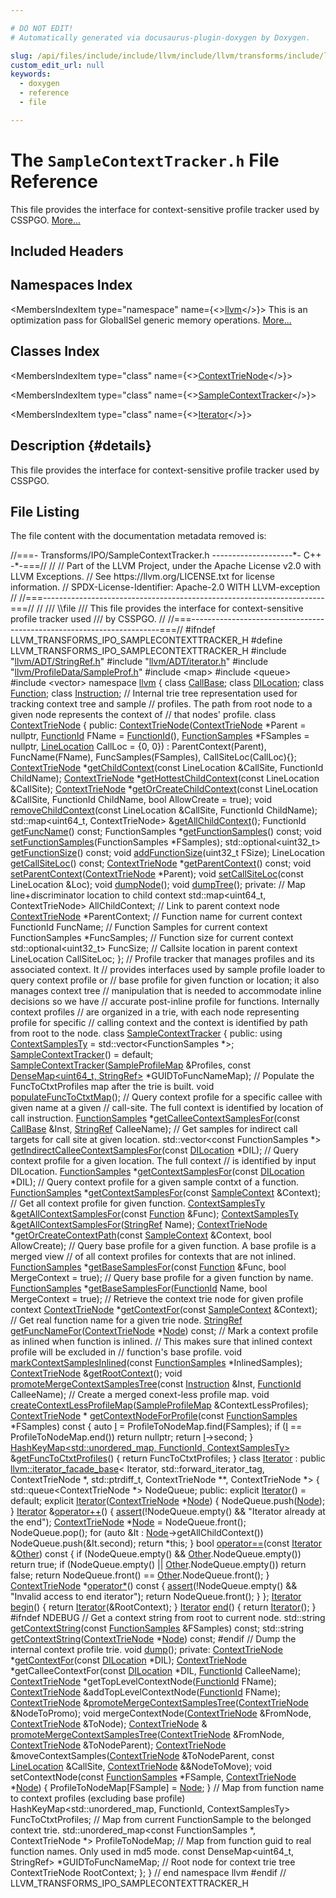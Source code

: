 ```yaml
---

# DO NOT EDIT!
# Automatically generated via docusaurus-plugin-doxygen by Doxygen.

slug: /api/files/include/include/llvm/include/llvm/transforms/include/llvm/transforms/ipo/samplecontexttracker-h
custom_edit_url: null
keywords:
  - doxygen
  - reference
  - file

---
```





# The `SampleContextTracker.h` File Reference

<DoxygenPage pluginConfig={pluginConfig}>

This file provides the interface for context-sensitive profile tracker used by CSSPGO. <a href="#details">More...</a>

## Included Headers

<IncludesList>
<IncludesListItem
  filePath="llvm/ADT/StringRef.h"
  permalink="/docs/api/files/include/include/llvm/include/llvm/adt/stringref-h"
  isLocal="true" />
<IncludesListItem
  filePath="llvm/ADT/iterator.h"
  permalink="/docs/api/files/include/include/llvm/include/llvm/adt/iterator-h"
  isLocal="true" />
<IncludesListItem
  filePath="llvm/ProfileData/SampleProf.h"
  permalink="/docs/api/files/include/include/llvm/include/llvm/profiledata/sampleprof-h"
  isLocal="true" />
<IncludesListItem
  filePath="map"
  permalink=""
  isLocal="false" />
<IncludesListItem
  filePath="queue"
  permalink=""
  isLocal="false" />
<IncludesListItem
  filePath="vector"
  permalink=""
  isLocal="false" />
</IncludesList>

## Namespaces Index

<MembersIndex>

<MembersIndexItem
  type="namespace"
  name={<><a href="/docs/api/namespaces/llvm">llvm</a></>}>
This is an optimization pass for GlobalISel generic memory operations. <a href="/docs/api/namespaces/llvm/#details">More...</a>
</MembersIndexItem>

</MembersIndex>

## Classes Index

<MembersIndex>

<MembersIndexItem
  type="class"
  name={<><a href="/docs/api/classes/llvm/contexttrienode">ContextTrieNode</a></>}>
</MembersIndexItem>

<MembersIndexItem
  type="class"
  name={<><a href="/docs/api/classes/llvm/samplecontexttracker">SampleContextTracker</a></>}>
</MembersIndexItem>

<MembersIndexItem
  type="class"
  name={<><a href="/docs/api/classes/llvm/samplecontexttracker/iterator">Iterator</a></>}>
</MembersIndexItem>

</MembersIndex>

## Description {#details}

This file provides the interface for context-sensitive profile tracker used by CSSPGO.

## File Listing

The file content with the documentation metadata removed is:

<ProgramListing>

<Link id="l00001" /><CodeLine lineNumber="1"><span class="doxyHighlightComment">//===- Transforms/IPO/SampleContextTracker.h --------------------&#42;- C++ -&#42;-===//</span></CodeLine>
<Link id="l00002" /><CodeLine lineNumber="2"><span class="doxyHighlightComment">//</span></CodeLine>
<Link id="l00003" /><CodeLine lineNumber="3"><span class="doxyHighlightComment">// Part of the LLVM Project, under the Apache License v2.0 with LLVM Exceptions.</span></CodeLine>
<Link id="l00004" /><CodeLine lineNumber="4"><span class="doxyHighlightComment">// See https://llvm.org/LICENSE.txt for license information.</span></CodeLine>
<Link id="l00005" /><CodeLine lineNumber="5"><span class="doxyHighlightComment">// SPDX-License-Identifier: Apache-2.0 WITH LLVM-exception</span></CodeLine>
<Link id="l00006" /><CodeLine lineNumber="6"><span class="doxyHighlightComment">//</span></CodeLine>
<Link id="l00007" /><CodeLine lineNumber="7"><span class="doxyHighlightComment">//===----------------------------------------------------------------------===//</span></CodeLine>
<Link id="l00008" /><CodeLine lineNumber="8"><span class="doxyHighlightComment">//</span></CodeLine>
<Link id="l00009" /><CodeLine lineNumber="9"><span class="doxyHighlightComment">/// \\file</span></CodeLine>
<Link id="l00010" /><CodeLine lineNumber="10"><span class="doxyHighlightComment">/// This file provides the interface for context-sensitive profile tracker used</span></CodeLine>
<Link id="l00011" /><CodeLine lineNumber="11"><span class="doxyHighlightComment">/// by CSSPGO.</span></CodeLine>
<Link id="l00012" /><CodeLine lineNumber="12"><span class="doxyHighlightComment">//</span></CodeLine>
<Link id="l00013" /><CodeLine lineNumber="13"><span class="doxyHighlightComment">//===----------------------------------------------------------------------===//</span></CodeLine>
<Link id="l00014" /><CodeLine lineNumber="14"></CodeLine>
<Link id="l00015" /><CodeLine lineNumber="15"><span class="doxyHighlightPreprocessor">#ifndef LLVM&#95;TRANSFORMS&#95;IPO&#95;SAMPLECONTEXTTRACKER&#95;H</span></CodeLine>
<Link id="l00016" /><CodeLine lineNumber="16"><span class="doxyHighlightPreprocessor">#define LLVM&#95;TRANSFORMS&#95;IPO&#95;SAMPLECONTEXTTRACKER&#95;H</span></CodeLine>
<Link id="l00017" /><CodeLine lineNumber="17"></CodeLine>
<Link id="l00018" /><CodeLine lineNumber="18"><span class="doxyHighlightPreprocessor">#include &quot;<a href="/docs/api/files/include/include/llvm/include/llvm/adt/stringref-h">llvm/ADT/StringRef.h</a>&quot;</span></CodeLine>
<Link id="l00019" /><CodeLine lineNumber="19"><span class="doxyHighlightPreprocessor">#include &quot;<a href="/docs/api/files/include/include/llvm/include/llvm/adt/iterator-h">llvm/ADT/iterator.h</a>&quot;</span></CodeLine>
<Link id="l00020" /><CodeLine lineNumber="20"><span class="doxyHighlightPreprocessor">#include &quot;<a href="/docs/api/files/include/include/llvm/include/llvm/profiledata/sampleprof-h">llvm/ProfileData/SampleProf.h</a>&quot;</span></CodeLine>
<Link id="l00021" /><CodeLine lineNumber="21"><span class="doxyHighlightPreprocessor">#include &lt;map&gt;</span></CodeLine>
<Link id="l00022" /><CodeLine lineNumber="22"><span class="doxyHighlightPreprocessor">#include &lt;queue&gt;</span></CodeLine>
<Link id="l00023" /><CodeLine lineNumber="23"><span class="doxyHighlightPreprocessor">#include &lt;vector&gt;</span></CodeLine>
<Link id="l00024" /><CodeLine lineNumber="24"></CodeLine>
<Link id="l00025" /><CodeLine lineNumber="25"><span class="doxyHighlightKeyword">namespace </span><span class="doxyHighlight"><a href="/docs/api/namespaces/llvm">llvm</a> &#123;</span></CodeLine>
<Link id="l00026" /><CodeLine lineNumber="26"><span class="doxyHighlightKeyword">class </span><span class="doxyHighlight"><a href="/docs/api/classes/llvm/callbase">CallBase</a>;</span></CodeLine>
<Link id="l00027" /><CodeLine lineNumber="27"><span class="doxyHighlightKeyword">class </span><span class="doxyHighlight"><a href="/docs/api/classes/llvm/dilocation">DILocation</a>;</span></CodeLine>
<Link id="l00028" /><CodeLine lineNumber="28"><span class="doxyHighlightKeyword">class </span><span class="doxyHighlight"><a href="/docs/api/classes/llvm/function">Function</a>;</span></CodeLine>
<Link id="l00029" /><CodeLine lineNumber="29"><span class="doxyHighlightKeyword">class </span><span class="doxyHighlight"><a href="/docs/api/classes/llvm/instruction">Instruction</a>;</span></CodeLine>
<Link id="l00030" /><CodeLine lineNumber="30"></CodeLine>
<Link id="l00031" /><CodeLine lineNumber="31"><span class="doxyHighlightComment">// Internal trie tree representation used for tracking context tree and sample</span></CodeLine>
<Link id="l00032" /><CodeLine lineNumber="32"><span class="doxyHighlightComment">// profiles. The path from root node to a given node represents the context of</span></CodeLine>
<Link id="l00033" /><CodeLine lineNumber="33"><span class="doxyHighlightComment">// that nodes&#39; profile.</span></CodeLine>
<Link id="l00034" /><CodeLine lineNumber="34" lineLink="/docs/api/classes/llvm/contexttrienode"><span class="doxyHighlightKeyword">class </span><span class="doxyHighlight"><a href="/docs/api/classes/llvm/contexttrienode/#ad99cc0c31b712fcf6713422c0354c0e9">ContextTrieNode</a> &#123;</span></CodeLine>
<Link id="l00035" /><CodeLine lineNumber="35"><span class="doxyHighlightKeyword">public</span><span class="doxyHighlight">:</span></CodeLine>
<Link id="l00036" /><CodeLine lineNumber="36" lineLink="/docs/api/classes/llvm/contexttrienode/#ad99cc0c31b712fcf6713422c0354c0e9"><span class="doxyHighlight">  <a href="/docs/api/classes/llvm/contexttrienode/#ad99cc0c31b712fcf6713422c0354c0e9">ContextTrieNode</a>(<a href="/docs/api/classes/llvm/contexttrienode/#ad99cc0c31b712fcf6713422c0354c0e9">ContextTrieNode</a> &#42;Parent = </span><span class="doxyHighlightKeyword">nullptr</span><span class="doxyHighlight">,</span></CodeLine>
<Link id="l00037" /><CodeLine lineNumber="37"><span class="doxyHighlight">                  <a href="/docs/api/classes/llvm/sampleprof/functionid">FunctionId</a> FName = <a href="/docs/api/classes/llvm/sampleprof/functionid">FunctionId</a>(),</span></CodeLine>
<Link id="l00038" /><CodeLine lineNumber="38"><span class="doxyHighlight">                  <a href="/docs/api/classes/llvm/sampleprof/functionsamples">FunctionSamples</a> &#42;FSamples = </span><span class="doxyHighlightKeyword">nullptr</span><span class="doxyHighlight">,</span></CodeLine>
<Link id="l00039" /><CodeLine lineNumber="39"><span class="doxyHighlight">                  <a href="/docs/api/structs/llvm/sampleprof/linelocation">LineLocation</a> CallLoc = &#123;0, 0&#125;)</span></CodeLine>
<Link id="l00040" /><CodeLine lineNumber="40"><span class="doxyHighlight">      : ParentContext(Parent), FuncName(FName), FuncSamples(FSamples),</span></CodeLine>
<Link id="l00041" /><CodeLine lineNumber="41"><span class="doxyHighlight">        CallSiteLoc(CallLoc)&#123;&#125;;</span></CodeLine>
<Link id="l00042" /><CodeLine lineNumber="42"><span class="doxyHighlight">  <a href="/docs/api/classes/llvm/contexttrienode/#ad99cc0c31b712fcf6713422c0354c0e9">ContextTrieNode</a> &#42;<a href="/docs/api/classes/llvm/contexttrienode/#ab05fd0aa0f2a966006e4b4bd448617e7">getChildContext</a>(</span><span class="doxyHighlightKeyword">const</span><span class="doxyHighlight"> LineLocation &amp;CallSite,</span></CodeLine>
<Link id="l00043" /><CodeLine lineNumber="43"><span class="doxyHighlight">                                   FunctionId ChildName);</span></CodeLine>
<Link id="l00044" /><CodeLine lineNumber="44"><span class="doxyHighlight">  <a href="/docs/api/classes/llvm/contexttrienode/#ad99cc0c31b712fcf6713422c0354c0e9">ContextTrieNode</a> &#42;<a href="/docs/api/classes/llvm/contexttrienode/#a53db652fc4a21c80c9094604ee15c334">getHottestChildContext</a>(</span><span class="doxyHighlightKeyword">const</span><span class="doxyHighlight"> LineLocation &amp;CallSite);</span></CodeLine>
<Link id="l00045" /><CodeLine lineNumber="45"><span class="doxyHighlight">  <a href="/docs/api/classes/llvm/contexttrienode/#ad99cc0c31b712fcf6713422c0354c0e9">ContextTrieNode</a> &#42;<a href="/docs/api/classes/llvm/contexttrienode/#a0aa47b79624491957a2ba676d69bd886">getOrCreateChildContext</a>(</span><span class="doxyHighlightKeyword">const</span><span class="doxyHighlight"> LineLocation &amp;CallSite,</span></CodeLine>
<Link id="l00046" /><CodeLine lineNumber="46"><span class="doxyHighlight">                                           FunctionId ChildName,</span></CodeLine>
<Link id="l00047" /><CodeLine lineNumber="47"><span class="doxyHighlight">                                           </span><span class="doxyHighlightKeywordType">bool</span><span class="doxyHighlight"> AllowCreate = </span><span class="doxyHighlightKeyword">true</span><span class="doxyHighlight">);</span></CodeLine>
<Link id="l00048" /><CodeLine lineNumber="48"><span class="doxyHighlight">  </span><span class="doxyHighlightKeywordType">void</span><span class="doxyHighlight"> <a href="/docs/api/classes/llvm/contexttrienode/#a77604ff4be17a6eb893f38f8e57d437a">removeChildContext</a>(</span><span class="doxyHighlightKeyword">const</span><span class="doxyHighlight"> LineLocation &amp;CallSite, FunctionId ChildName);</span></CodeLine>
<Link id="l00049" /><CodeLine lineNumber="49"><span class="doxyHighlight">  std::map&lt;uint64&#95;t, ContextTrieNode&gt; &amp;<a href="/docs/api/classes/llvm/contexttrienode/#a0f957c3b9a4c1c915ff992784abea057">getAllChildContext</a>();</span></CodeLine>
<Link id="l00050" /><CodeLine lineNumber="50"><span class="doxyHighlight">  FunctionId <a href="/docs/api/classes/llvm/contexttrienode/#a8e8b7da0d22a72878bbaee1cca8bf5a1">getFuncName</a>() </span><span class="doxyHighlightKeyword">const</span><span class="doxyHighlight">;</span></CodeLine>
<Link id="l00051" /><CodeLine lineNumber="51"><span class="doxyHighlight">  FunctionSamples &#42;<a href="/docs/api/classes/llvm/contexttrienode/#a247f427d8cb89802a69482144f937aaf">getFunctionSamples</a>() </span><span class="doxyHighlightKeyword">const</span><span class="doxyHighlight">;</span></CodeLine>
<Link id="l00052" /><CodeLine lineNumber="52"><span class="doxyHighlight">  </span><span class="doxyHighlightKeywordType">void</span><span class="doxyHighlight"> <a href="/docs/api/classes/llvm/contexttrienode/#ac12abae83b7ced7abcade7bc0c1b791a">setFunctionSamples</a>(FunctionSamples &#42;FSamples);</span></CodeLine>
<Link id="l00053" /><CodeLine lineNumber="53"><span class="doxyHighlight">  std::optional&lt;uint32&#95;t&gt; <a href="/docs/api/classes/llvm/contexttrienode/#a3a6c65e5b3512f5973981d812400d7ad">getFunctionSize</a>() </span><span class="doxyHighlightKeyword">const</span><span class="doxyHighlight">;</span></CodeLine>
<Link id="l00054" /><CodeLine lineNumber="54"><span class="doxyHighlight">  </span><span class="doxyHighlightKeywordType">void</span><span class="doxyHighlight"> <a href="/docs/api/classes/llvm/contexttrienode/#a8a0942f739b9b53953d448ebcff86f62">addFunctionSize</a>(uint32&#95;t FSize);</span></CodeLine>
<Link id="l00055" /><CodeLine lineNumber="55"><span class="doxyHighlight">  LineLocation <a href="/docs/api/classes/llvm/contexttrienode/#a225eff054e4076aff7702dd9369d0541">getCallSiteLoc</a>() </span><span class="doxyHighlightKeyword">const</span><span class="doxyHighlight">;</span></CodeLine>
<Link id="l00056" /><CodeLine lineNumber="56"><span class="doxyHighlight">  <a href="/docs/api/classes/llvm/contexttrienode/#ad99cc0c31b712fcf6713422c0354c0e9">ContextTrieNode</a> &#42;<a href="/docs/api/classes/llvm/contexttrienode/#ab8bf97f262edd3ba302dc33322d8df9a">getParentContext</a>() </span><span class="doxyHighlightKeyword">const</span><span class="doxyHighlight">;</span></CodeLine>
<Link id="l00057" /><CodeLine lineNumber="57"><span class="doxyHighlight">  </span><span class="doxyHighlightKeywordType">void</span><span class="doxyHighlight"> <a href="/docs/api/classes/llvm/contexttrienode/#a59fc5483fdf80df68af01f91ff84c1f4">setParentContext</a>(<a href="/docs/api/classes/llvm/contexttrienode/#ad99cc0c31b712fcf6713422c0354c0e9">ContextTrieNode</a> &#42;Parent);</span></CodeLine>
<Link id="l00058" /><CodeLine lineNumber="58"><span class="doxyHighlight">  </span><span class="doxyHighlightKeywordType">void</span><span class="doxyHighlight"> <a href="/docs/api/classes/llvm/contexttrienode/#a1c286e600646df09f49833c4d86410bf">setCallSiteLoc</a>(</span><span class="doxyHighlightKeyword">const</span><span class="doxyHighlight"> LineLocation &amp;Loc);</span></CodeLine>
<Link id="l00059" /><CodeLine lineNumber="59"><span class="doxyHighlight">  </span><span class="doxyHighlightKeywordType">void</span><span class="doxyHighlight"> <a href="/docs/api/classes/llvm/contexttrienode/#a7093e7044301e523f3ce925334f12823">dumpNode</a>();</span></CodeLine>
<Link id="l00060" /><CodeLine lineNumber="60"><span class="doxyHighlight">  </span><span class="doxyHighlightKeywordType">void</span><span class="doxyHighlight"> <a href="/docs/api/classes/llvm/contexttrienode/#a81ea229aabd3a896f030b02f875bf748">dumpTree</a>();</span></CodeLine>
<Link id="l00061" /><CodeLine lineNumber="61"></CodeLine>
<Link id="l00062" /><CodeLine lineNumber="62"><span class="doxyHighlightKeyword">private</span><span class="doxyHighlight">:</span></CodeLine>
<Link id="l00063" /><CodeLine lineNumber="63"><span class="doxyHighlight">  </span><span class="doxyHighlightComment">// Map line+discriminator location to child context</span></CodeLine>
<Link id="l00064" /><CodeLine lineNumber="64"><span class="doxyHighlight">  std::map&lt;uint64&#95;t, ContextTrieNode&gt; AllChildContext;</span></CodeLine>
<Link id="l00065" /><CodeLine lineNumber="65"></CodeLine>
<Link id="l00066" /><CodeLine lineNumber="66"><span class="doxyHighlight">  </span><span class="doxyHighlightComment">// Link to parent context node</span></CodeLine>
<Link id="l00067" /><CodeLine lineNumber="67"><span class="doxyHighlight">  <a href="/docs/api/classes/llvm/contexttrienode/#ad99cc0c31b712fcf6713422c0354c0e9">ContextTrieNode</a> &#42;ParentContext;</span></CodeLine>
<Link id="l00068" /><CodeLine lineNumber="68"></CodeLine>
<Link id="l00069" /><CodeLine lineNumber="69"><span class="doxyHighlight">  </span><span class="doxyHighlightComment">// Function name for current context</span></CodeLine>
<Link id="l00070" /><CodeLine lineNumber="70"><span class="doxyHighlight">  FunctionId FuncName;</span></CodeLine>
<Link id="l00071" /><CodeLine lineNumber="71"></CodeLine>
<Link id="l00072" /><CodeLine lineNumber="72"><span class="doxyHighlight">  </span><span class="doxyHighlightComment">// Function Samples for current context</span></CodeLine>
<Link id="l00073" /><CodeLine lineNumber="73"><span class="doxyHighlight">  FunctionSamples &#42;FuncSamples;</span></CodeLine>
<Link id="l00074" /><CodeLine lineNumber="74"></CodeLine>
<Link id="l00075" /><CodeLine lineNumber="75"><span class="doxyHighlight">  </span><span class="doxyHighlightComment">// Function size for current context</span></CodeLine>
<Link id="l00076" /><CodeLine lineNumber="76"><span class="doxyHighlight">  std::optional&lt;uint32&#95;t&gt; FuncSize;</span></CodeLine>
<Link id="l00077" /><CodeLine lineNumber="77"></CodeLine>
<Link id="l00078" /><CodeLine lineNumber="78"><span class="doxyHighlight">  </span><span class="doxyHighlightComment">// Callsite location in parent context</span></CodeLine>
<Link id="l00079" /><CodeLine lineNumber="79"><span class="doxyHighlight">  LineLocation CallSiteLoc;</span></CodeLine>
<Link id="l00080" /><CodeLine lineNumber="80"><span class="doxyHighlight">&#125;;</span></CodeLine>
<Link id="l00081" /><CodeLine lineNumber="81"></CodeLine>
<Link id="l00082" /><CodeLine lineNumber="82"><span class="doxyHighlightComment">// Profile tracker that manages profiles and its associated context. It</span></CodeLine>
<Link id="l00083" /><CodeLine lineNumber="83"><span class="doxyHighlightComment">// provides interfaces used by sample profile loader to query context profile or</span></CodeLine>
<Link id="l00084" /><CodeLine lineNumber="84"><span class="doxyHighlightComment">// base profile for given function or location; it also manages context tree</span></CodeLine>
<Link id="l00085" /><CodeLine lineNumber="85"><span class="doxyHighlightComment">// manipulation that is needed to accommodate inline decisions so we have</span></CodeLine>
<Link id="l00086" /><CodeLine lineNumber="86"><span class="doxyHighlightComment">// accurate post-inline profile for functions. Internally context profiles</span></CodeLine>
<Link id="l00087" /><CodeLine lineNumber="87"><span class="doxyHighlightComment">// are organized in a trie, with each node representing profile for specific</span></CodeLine>
<Link id="l00088" /><CodeLine lineNumber="88"><span class="doxyHighlightComment">// calling context and the context is identified by path from root to the node.</span></CodeLine>
<Link id="l00089" /><CodeLine lineNumber="89" lineLink="/docs/api/classes/llvm/samplecontexttracker"><span class="doxyHighlightKeyword">class </span><span class="doxyHighlight"><a href="/docs/api/classes/llvm/samplecontexttracker/#af52a487243093c41b1250ff0f5d25f10">SampleContextTracker</a> &#123;</span></CodeLine>
<Link id="l00090" /><CodeLine lineNumber="90"><span class="doxyHighlightKeyword">public</span><span class="doxyHighlight">:</span></CodeLine>
<Link id="l00091" /><CodeLine lineNumber="91" lineLink="/docs/api/classes/llvm/samplecontexttracker/#a7a9b7d80dcef95b2edf085460d5980ae"><span class="doxyHighlight">  </span><span class="doxyHighlightKeyword">using </span><span class="doxyHighlight"><a href="/docs/api/classes/llvm/samplecontexttracker/#a7a9b7d80dcef95b2edf085460d5980ae">ContextSamplesTy</a> = std::vector&lt;FunctionSamples &#42;&gt;;</span></CodeLine>
<Link id="l00092" /><CodeLine lineNumber="92"></CodeLine>
<Link id="l00093" /><CodeLine lineNumber="93" lineLink="/docs/api/classes/llvm/samplecontexttracker/#af52a487243093c41b1250ff0f5d25f10"><span class="doxyHighlight">  <a href="/docs/api/classes/llvm/samplecontexttracker/#af52a487243093c41b1250ff0f5d25f10">SampleContextTracker</a>() = </span><span class="doxyHighlightKeywordFlow">default</span><span class="doxyHighlight">;</span></CodeLine>
<Link id="l00094" /><CodeLine lineNumber="94"><span class="doxyHighlight">  <a href="/docs/api/classes/llvm/samplecontexttracker/#af52a487243093c41b1250ff0f5d25f10">SampleContextTracker</a>(<a href="/docs/api/classes/llvm/sampleprof/sampleprofilemap">SampleProfileMap</a> &amp;Profiles,</span></CodeLine>
<Link id="l00095" /><CodeLine lineNumber="95"><span class="doxyHighlight">                       </span><span class="doxyHighlightKeyword">const</span><span class="doxyHighlight"> <a href="/docs/api/classes/llvm/densemap">DenseMap&lt;uint64&#95;t, StringRef&gt;</a> &#42;GUIDToFuncNameMap);</span></CodeLine>
<Link id="l00096" /><CodeLine lineNumber="96"><span class="doxyHighlight">  </span><span class="doxyHighlightComment">// Populate the FuncToCtxtProfiles map after the trie is built.</span></CodeLine>
<Link id="l00097" /><CodeLine lineNumber="97"><span class="doxyHighlight">  </span><span class="doxyHighlightKeywordType">void</span><span class="doxyHighlight"> <a href="/docs/api/classes/llvm/samplecontexttracker/#a3f0ac0cd0b840c490d896fd333c79c51">populateFuncToCtxtMap</a>();</span></CodeLine>
<Link id="l00098" /><CodeLine lineNumber="98"><span class="doxyHighlight">  </span><span class="doxyHighlightComment">// Query context profile for a specific callee with given name at a given</span></CodeLine>
<Link id="l00099" /><CodeLine lineNumber="99"><span class="doxyHighlight">  </span><span class="doxyHighlightComment">// call-site. The full context is identified by location of call instruction.</span></CodeLine>
<Link id="l00100" /><CodeLine lineNumber="100"><span class="doxyHighlight">  <a href="/docs/api/classes/llvm/sampleprof/functionsamples">FunctionSamples</a> &#42;<a href="/docs/api/classes/llvm/samplecontexttracker/#af9a5eace41510a920670a82474022c7a">getCalleeContextSamplesFor</a>(</span><span class="doxyHighlightKeyword">const</span><span class="doxyHighlight"> <a href="/docs/api/classes/llvm/callbase">CallBase</a> &amp;Inst,</span></CodeLine>
<Link id="l00101" /><CodeLine lineNumber="101"><span class="doxyHighlight">                                              <a href="/docs/api/classes/llvm/stringref">StringRef</a> CalleeName);</span></CodeLine>
<Link id="l00102" /><CodeLine lineNumber="102"><span class="doxyHighlight">  </span><span class="doxyHighlightComment">// Get samples for indirect call targets for call site at given location.</span></CodeLine>
<Link id="l00103" /><CodeLine lineNumber="103"><span class="doxyHighlight">  std::vector&lt;const FunctionSamples &#42;&gt;</span></CodeLine>
<Link id="l00104" /><CodeLine lineNumber="104"><span class="doxyHighlight">  <a href="/docs/api/classes/llvm/samplecontexttracker/#af2c5a7cbd593261dc632d06d8225c04d">getIndirectCalleeContextSamplesFor</a>(</span><span class="doxyHighlightKeyword">const</span><span class="doxyHighlight"> <a href="/docs/api/classes/llvm/dilocation">DILocation</a> &#42;DIL);</span></CodeLine>
<Link id="l00105" /><CodeLine lineNumber="105"><span class="doxyHighlight">  </span><span class="doxyHighlightComment">// Query context profile for a given location. The full context</span></CodeLine>
<Link id="l00106" /><CodeLine lineNumber="106"><span class="doxyHighlight">  </span><span class="doxyHighlightComment">// is identified by input DILocation.</span></CodeLine>
<Link id="l00107" /><CodeLine lineNumber="107"><span class="doxyHighlight">  <a href="/docs/api/classes/llvm/sampleprof/functionsamples">FunctionSamples</a> &#42;<a href="/docs/api/classes/llvm/samplecontexttracker/#a75bd919afb45ef334b6e8fa723d4beb5">getContextSamplesFor</a>(</span><span class="doxyHighlightKeyword">const</span><span class="doxyHighlight"> <a href="/docs/api/classes/llvm/dilocation">DILocation</a> &#42;DIL);</span></CodeLine>
<Link id="l00108" /><CodeLine lineNumber="108"><span class="doxyHighlight">  </span><span class="doxyHighlightComment">// Query context profile for a given sample contxt of a function.</span></CodeLine>
<Link id="l00109" /><CodeLine lineNumber="109"><span class="doxyHighlight">  <a href="/docs/api/classes/llvm/sampleprof/functionsamples">FunctionSamples</a> &#42;<a href="/docs/api/classes/llvm/samplecontexttracker/#a75bd919afb45ef334b6e8fa723d4beb5">getContextSamplesFor</a>(</span><span class="doxyHighlightKeyword">const</span><span class="doxyHighlight"> <a href="/docs/api/classes/llvm/sampleprof/samplecontext">SampleContext</a> &amp;Context);</span></CodeLine>
<Link id="l00110" /><CodeLine lineNumber="110"><span class="doxyHighlight">  </span><span class="doxyHighlightComment">// Get all context profile for given function.</span></CodeLine>
<Link id="l00111" /><CodeLine lineNumber="111"><span class="doxyHighlight">  <a href="/docs/api/classes/llvm/samplecontexttracker/#a7a9b7d80dcef95b2edf085460d5980ae">ContextSamplesTy</a> &amp;<a href="/docs/api/classes/llvm/samplecontexttracker/#a83f63b9731fdab5bde79ae70ece636b9">getAllContextSamplesFor</a>(</span><span class="doxyHighlightKeyword">const</span><span class="doxyHighlight"> <a href="/docs/api/classes/llvm/function">Function</a> &amp;Func);</span></CodeLine>
<Link id="l00112" /><CodeLine lineNumber="112"><span class="doxyHighlight">  <a href="/docs/api/classes/llvm/samplecontexttracker/#a7a9b7d80dcef95b2edf085460d5980ae">ContextSamplesTy</a> &amp;<a href="/docs/api/classes/llvm/samplecontexttracker/#a83f63b9731fdab5bde79ae70ece636b9">getAllContextSamplesFor</a>(<a href="/docs/api/classes/llvm/stringref">StringRef</a> Name);</span></CodeLine>
<Link id="l00113" /><CodeLine lineNumber="113"><span class="doxyHighlight">  <a href="/docs/api/classes/llvm/contexttrienode">ContextTrieNode</a> &#42;<a href="/docs/api/classes/llvm/samplecontexttracker/#a29ace6547e20981299820eb3779ceb51">getOrCreateContextPath</a>(</span><span class="doxyHighlightKeyword">const</span><span class="doxyHighlight"> <a href="/docs/api/classes/llvm/sampleprof/samplecontext">SampleContext</a> &amp;Context,</span></CodeLine>
<Link id="l00114" /><CodeLine lineNumber="114"><span class="doxyHighlight">                                          </span><span class="doxyHighlightKeywordType">bool</span><span class="doxyHighlight"> AllowCreate);</span></CodeLine>
<Link id="l00115" /><CodeLine lineNumber="115"><span class="doxyHighlight">  </span><span class="doxyHighlightComment">// Query base profile for a given function. A base profile is a merged view</span></CodeLine>
<Link id="l00116" /><CodeLine lineNumber="116"><span class="doxyHighlight">  </span><span class="doxyHighlightComment">// of all context profiles for contexts that are not inlined.</span></CodeLine>
<Link id="l00117" /><CodeLine lineNumber="117"><span class="doxyHighlight">  <a href="/docs/api/classes/llvm/sampleprof/functionsamples">FunctionSamples</a> &#42;<a href="/docs/api/classes/llvm/samplecontexttracker/#a0b4a3e47e33b66648a8b870f6182c1f2">getBaseSamplesFor</a>(</span><span class="doxyHighlightKeyword">const</span><span class="doxyHighlight"> <a href="/docs/api/classes/llvm/function">Function</a> &amp;Func,</span></CodeLine>
<Link id="l00118" /><CodeLine lineNumber="118"><span class="doxyHighlight">                                     </span><span class="doxyHighlightKeywordType">bool</span><span class="doxyHighlight"> MergeContext = </span><span class="doxyHighlightKeyword">true</span><span class="doxyHighlight">);</span></CodeLine>
<Link id="l00119" /><CodeLine lineNumber="119"><span class="doxyHighlight">  </span><span class="doxyHighlightComment">// Query base profile for a given function by name.</span></CodeLine>
<Link id="l00120" /><CodeLine lineNumber="120"><span class="doxyHighlight">  <a href="/docs/api/classes/llvm/sampleprof/functionsamples">FunctionSamples</a> &#42;<a href="/docs/api/classes/llvm/samplecontexttracker/#a0b4a3e47e33b66648a8b870f6182c1f2">getBaseSamplesFor</a>(<a href="/docs/api/classes/llvm/sampleprof/functionid">FunctionId</a> Name,</span></CodeLine>
<Link id="l00121" /><CodeLine lineNumber="121"><span class="doxyHighlight">                                     </span><span class="doxyHighlightKeywordType">bool</span><span class="doxyHighlight"> MergeContext = </span><span class="doxyHighlightKeyword">true</span><span class="doxyHighlight">);</span></CodeLine>
<Link id="l00122" /><CodeLine lineNumber="122"><span class="doxyHighlight">  </span><span class="doxyHighlightComment">// Retrieve the context trie node for given profile context</span></CodeLine>
<Link id="l00123" /><CodeLine lineNumber="123"><span class="doxyHighlight">  <a href="/docs/api/classes/llvm/contexttrienode">ContextTrieNode</a> &#42;<a href="/docs/api/classes/llvm/samplecontexttracker/#afabf889a9ec8cf67e7fbd0cbb4896114">getContextFor</a>(</span><span class="doxyHighlightKeyword">const</span><span class="doxyHighlight"> <a href="/docs/api/classes/llvm/sampleprof/samplecontext">SampleContext</a> &amp;Context);</span></CodeLine>
<Link id="l00124" /><CodeLine lineNumber="124"><span class="doxyHighlight">  </span><span class="doxyHighlightComment">// Get real function name for a given trie node.</span></CodeLine>
<Link id="l00125" /><CodeLine lineNumber="125"><span class="doxyHighlight">  <a href="/docs/api/classes/llvm/stringref">StringRef</a> <a href="/docs/api/classes/llvm/samplecontexttracker/#a38619f3c2ad3874334865ce9543c03c6">getFuncNameFor</a>(<a href="/docs/api/classes/llvm/contexttrienode">ContextTrieNode</a> &#42;<a href="/docs/api/classes/node">Node</a>) </span><span class="doxyHighlightKeyword">const</span><span class="doxyHighlight">;</span></CodeLine>
<Link id="l00126" /><CodeLine lineNumber="126"><span class="doxyHighlight">  </span><span class="doxyHighlightComment">// Mark a context profile as inlined when function is inlined.</span></CodeLine>
<Link id="l00127" /><CodeLine lineNumber="127"><span class="doxyHighlight">  </span><span class="doxyHighlightComment">// This makes sure that inlined context profile will be excluded in</span></CodeLine>
<Link id="l00128" /><CodeLine lineNumber="128"><span class="doxyHighlight">  </span><span class="doxyHighlightComment">// function&#39;s base profile.</span></CodeLine>
<Link id="l00129" /><CodeLine lineNumber="129"><span class="doxyHighlight">  </span><span class="doxyHighlightKeywordType">void</span><span class="doxyHighlight"> <a href="/docs/api/classes/llvm/samplecontexttracker/#aa144b495aee60da309a023d554952ac9">markContextSamplesInlined</a>(</span><span class="doxyHighlightKeyword">const</span><span class="doxyHighlight"> <a href="/docs/api/classes/llvm/sampleprof/functionsamples">FunctionSamples</a> &#42;InlinedSamples);</span></CodeLine>
<Link id="l00130" /><CodeLine lineNumber="130"><span class="doxyHighlight">  <a href="/docs/api/classes/llvm/contexttrienode">ContextTrieNode</a> &amp;<a href="/docs/api/classes/llvm/samplecontexttracker/#a42ff5d19f024e956412b151ae3a095ec">getRootContext</a>();</span></CodeLine>
<Link id="l00131" /><CodeLine lineNumber="131"><span class="doxyHighlight">  </span><span class="doxyHighlightKeywordType">void</span><span class="doxyHighlight"> <a href="/docs/api/classes/llvm/samplecontexttracker/#a03cbc7841d2552fcd7639666975fa13c">promoteMergeContextSamplesTree</a>(</span><span class="doxyHighlightKeyword">const</span><span class="doxyHighlight"> <a href="/docs/api/classes/llvm/instruction">Instruction</a> &amp;Inst,</span></CodeLine>
<Link id="l00132" /><CodeLine lineNumber="132"><span class="doxyHighlight">                                      <a href="/docs/api/classes/llvm/sampleprof/functionid">FunctionId</a> CalleeName);</span></CodeLine>
<Link id="l00133" /><CodeLine lineNumber="133"></CodeLine>
<Link id="l00134" /><CodeLine lineNumber="134"><span class="doxyHighlight">  </span><span class="doxyHighlightComment">// Create a merged conext-less profile map.</span></CodeLine>
<Link id="l00135" /><CodeLine lineNumber="135"><span class="doxyHighlight">  </span><span class="doxyHighlightKeywordType">void</span><span class="doxyHighlight"> <a href="/docs/api/classes/llvm/samplecontexttracker/#ac5b41c4e8db4215ef2a11b40cca0525d">createContextLessProfileMap</a>(<a href="/docs/api/classes/llvm/sampleprof/sampleprofilemap">SampleProfileMap</a> &amp;ContextLessProfiles);</span></CodeLine>
<Link id="l00136" /><CodeLine lineNumber="136"><span class="doxyHighlight">  <a href="/docs/api/classes/llvm/contexttrienode">ContextTrieNode</a> &#42;</span></CodeLine>
<Link id="l00137" /><CodeLine lineNumber="137" lineLink="/docs/api/classes/llvm/samplecontexttracker/#a7484455941088a1d51ad0cb28671fc9c"><span class="doxyHighlight">  <a href="/docs/api/classes/llvm/samplecontexttracker/#a7484455941088a1d51ad0cb28671fc9c">getContextNodeForProfile</a>(</span><span class="doxyHighlightKeyword">const</span><span class="doxyHighlight"> <a href="/docs/api/classes/llvm/sampleprof/functionsamples">FunctionSamples</a> &#42;FSamples)</span><span class="doxyHighlightKeyword"> const </span><span class="doxyHighlight">&#123;</span></CodeLine>
<Link id="l00138" /><CodeLine lineNumber="138"><span class="doxyHighlight">    </span><span class="doxyHighlightKeyword">auto</span><span class="doxyHighlight"> <a href="/docs/api/files/lib/lib/support/md5-cpp/#ac0eafdc9ee161b71e7af98af736952fd">I</a> = ProfileToNodeMap.find(FSamples);</span></CodeLine>
<Link id="l00139" /><CodeLine lineNumber="139"><span class="doxyHighlight">    </span><span class="doxyHighlightKeywordFlow">if</span><span class="doxyHighlight"> (<a href="/docs/api/files/lib/lib/support/md5-cpp/#ac0eafdc9ee161b71e7af98af736952fd">I</a> == ProfileToNodeMap.end())</span></CodeLine>
<Link id="l00140" /><CodeLine lineNumber="140"><span class="doxyHighlight">      </span><span class="doxyHighlightKeywordFlow">return</span><span class="doxyHighlight"> </span><span class="doxyHighlightKeyword">nullptr</span><span class="doxyHighlight">;</span></CodeLine>
<Link id="l00141" /><CodeLine lineNumber="141"><span class="doxyHighlight">    </span><span class="doxyHighlightKeywordFlow">return</span><span class="doxyHighlight"> <a href="/docs/api/files/lib/lib/support/md5-cpp/#ac0eafdc9ee161b71e7af98af736952fd">I</a>-&gt;second;</span></CodeLine>
<Link id="l00142" /><CodeLine lineNumber="142"><span class="doxyHighlight">  &#125;</span></CodeLine>
<Link id="l00143" /><CodeLine lineNumber="143"><span class="doxyHighlight">  <a href="/docs/api/classes/llvm/sampleprof/hashkeymap">HashKeyMap&lt;std::unordered&#95;map, FunctionId, ContextSamplesTy&gt;</a></span></CodeLine>
<Link id="l00144" /><CodeLine lineNumber="144" lineLink="/docs/api/classes/llvm/samplecontexttracker/#a3148fcffe222bd1965a28fecde75ee4d"><span class="doxyHighlight">      &amp;<a href="/docs/api/classes/llvm/samplecontexttracker/#a3148fcffe222bd1965a28fecde75ee4d">getFuncToCtxtProfiles</a>() &#123;</span></CodeLine>
<Link id="l00145" /><CodeLine lineNumber="145"><span class="doxyHighlight">    </span><span class="doxyHighlightKeywordFlow">return</span><span class="doxyHighlight"> FuncToCtxtProfiles;</span></CodeLine>
<Link id="l00146" /><CodeLine lineNumber="146"><span class="doxyHighlight">  &#125;</span></CodeLine>
<Link id="l00147" /><CodeLine lineNumber="147"></CodeLine>
<Link id="l00148" /><CodeLine lineNumber="148" lineLink="/docs/api/classes/llvm/samplecontexttracker/iterator"><span class="doxyHighlight">  </span><span class="doxyHighlightKeyword">class </span><span class="doxyHighlight"><a href="/docs/api/classes/llvm/samplecontexttracker/iterator/#a6aa46fae42f28010bc0fb3dc2f9039b5">Iterator</a> : </span><span class="doxyHighlightKeyword">public</span><span class="doxyHighlight"> <a href="/docs/api/classes/llvm/iterator-facade-base">llvm::iterator&#95;facade&#95;base</a>&lt;</span></CodeLine>
<Link id="l00149" /><CodeLine lineNumber="149"><span class="doxyHighlight">                       Iterator, std::forward&#95;iterator&#95;tag, ContextTrieNode &#42;,</span></CodeLine>
<Link id="l00150" /><CodeLine lineNumber="150"><span class="doxyHighlight">                       std::ptrdiff&#95;t, ContextTrieNode &#42;&#42;, ContextTrieNode &#42;&gt; &#123;</span></CodeLine>
<Link id="l00151" /><CodeLine lineNumber="151"><span class="doxyHighlight">    std::queue&lt;ContextTrieNode &#42;&gt; NodeQueue;</span></CodeLine>
<Link id="l00152" /><CodeLine lineNumber="152"></CodeLine>
<Link id="l00153" /><CodeLine lineNumber="153"><span class="doxyHighlight">  </span><span class="doxyHighlightKeyword">public</span><span class="doxyHighlight">:</span></CodeLine>
<Link id="l00154" /><CodeLine lineNumber="154" lineLink="/docs/api/classes/llvm/samplecontexttracker/iterator/#a6aa46fae42f28010bc0fb3dc2f9039b5"><span class="doxyHighlight">    </span><span class="doxyHighlightKeyword">explicit</span><span class="doxyHighlight"> <a href="/docs/api/classes/llvm/samplecontexttracker/iterator/#a6aa46fae42f28010bc0fb3dc2f9039b5">Iterator</a>() = </span><span class="doxyHighlightKeywordFlow">default</span><span class="doxyHighlight">;</span></CodeLine>
<Link id="l00155" /><CodeLine lineNumber="155" lineLink="/docs/api/classes/llvm/samplecontexttracker/iterator/#a8d7e143a0d4a55bd8a3ecef3824a629a"><span class="doxyHighlight">    </span><span class="doxyHighlightKeyword">explicit</span><span class="doxyHighlight"> <a href="/docs/api/classes/llvm/samplecontexttracker/iterator/#a8d7e143a0d4a55bd8a3ecef3824a629a">Iterator</a>(<a href="/docs/api/classes/llvm/contexttrienode">ContextTrieNode</a> &#42;<a href="/docs/api/classes/node">Node</a>) &#123; NodeQueue.push(<a href="/docs/api/classes/node">Node</a>); &#125;</span></CodeLine>
<Link id="l00156" /><CodeLine lineNumber="156" lineLink="/docs/api/classes/llvm/samplecontexttracker/iterator/#adfeacc62848aa8ed4bc4658ebd4d3591"><span class="doxyHighlight">    <a href="/docs/api/classes/llvm/samplecontexttracker/iterator/#a6aa46fae42f28010bc0fb3dc2f9039b5">Iterator</a> &amp;<a href="/docs/api/classes/llvm/samplecontexttracker/iterator/#adfeacc62848aa8ed4bc4658ebd4d3591">operator++</a>() &#123;</span></CodeLine>
<Link id="l00157" /><CodeLine lineNumber="157"><span class="doxyHighlight">      <a href="/docs/api/files/lib/lib/target/lib/target/amdgpu/silowercontrolflow-cpp/#a4868c5d81c5ccc98c47aeab6244346a0">assert</a>(!NodeQueue.empty() &amp;&amp; </span><span class="doxyHighlightStringLiteral">&quot;Iterator already at the end&quot;</span><span class="doxyHighlight">);</span></CodeLine>
<Link id="l00158" /><CodeLine lineNumber="158"><span class="doxyHighlight">      <a href="/docs/api/classes/llvm/contexttrienode">ContextTrieNode</a> &#42;<a href="/docs/api/classes/node">Node</a> = NodeQueue.front();</span></CodeLine>
<Link id="l00159" /><CodeLine lineNumber="159"><span class="doxyHighlight">      NodeQueue.pop();</span></CodeLine>
<Link id="l00160" /><CodeLine lineNumber="160"><span class="doxyHighlight">      </span><span class="doxyHighlightKeywordFlow">for</span><span class="doxyHighlight"> (</span><span class="doxyHighlightKeyword">auto</span><span class="doxyHighlight"> &amp;It : <a href="/docs/api/classes/node">Node</a>-&gt;getAllChildContext())</span></CodeLine>
<Link id="l00161" /><CodeLine lineNumber="161"><span class="doxyHighlight">        NodeQueue.push(&amp;It.second);</span></CodeLine>
<Link id="l00162" /><CodeLine lineNumber="162"><span class="doxyHighlight">      </span><span class="doxyHighlightKeywordFlow">return</span><span class="doxyHighlight"> &#42;</span><span class="doxyHighlightKeyword">this</span><span class="doxyHighlight">;</span></CodeLine>
<Link id="l00163" /><CodeLine lineNumber="163"><span class="doxyHighlight">    &#125;</span></CodeLine>
<Link id="l00164" /><CodeLine lineNumber="164"></CodeLine>
<Link id="l00165" /><CodeLine lineNumber="165" lineLink="/docs/api/classes/llvm/samplecontexttracker/iterator/#a9ac0e48658e937f937aec3f31ff4dfc6"><span class="doxyHighlight">    </span><span class="doxyHighlightKeywordType">bool</span><span class="doxyHighlight"> <a href="/docs/api/classes/llvm/samplecontexttracker/iterator/#a9ac0e48658e937f937aec3f31ff4dfc6">operator==</a>(</span><span class="doxyHighlightKeyword">const</span><span class="doxyHighlight"> <a href="/docs/api/classes/llvm/samplecontexttracker/iterator/#a6aa46fae42f28010bc0fb3dc2f9039b5">Iterator</a> &amp;<a href="/docs/api/namespaces/llvm/#a9eb4f5b98b70ee4fab9614ed58282c1fa6311ae17c1ee52b36e68aaf4ad066387">Other</a>)</span><span class="doxyHighlightKeyword"> const </span><span class="doxyHighlight">&#123;</span></CodeLine>
<Link id="l00166" /><CodeLine lineNumber="166"><span class="doxyHighlight">      </span><span class="doxyHighlightKeywordFlow">if</span><span class="doxyHighlight"> (NodeQueue.empty() &amp;&amp; <a href="/docs/api/namespaces/llvm/#a9eb4f5b98b70ee4fab9614ed58282c1fa6311ae17c1ee52b36e68aaf4ad066387">Other</a>.NodeQueue.empty())</span></CodeLine>
<Link id="l00167" /><CodeLine lineNumber="167"><span class="doxyHighlight">        </span><span class="doxyHighlightKeywordFlow">return</span><span class="doxyHighlight"> </span><span class="doxyHighlightKeyword">true</span><span class="doxyHighlight">;</span></CodeLine>
<Link id="l00168" /><CodeLine lineNumber="168"><span class="doxyHighlight">      </span><span class="doxyHighlightKeywordFlow">if</span><span class="doxyHighlight"> (NodeQueue.empty() || <a href="/docs/api/namespaces/llvm/#a9eb4f5b98b70ee4fab9614ed58282c1fa6311ae17c1ee52b36e68aaf4ad066387">Other</a>.NodeQueue.empty())</span></CodeLine>
<Link id="l00169" /><CodeLine lineNumber="169"><span class="doxyHighlight">        </span><span class="doxyHighlightKeywordFlow">return</span><span class="doxyHighlight"> </span><span class="doxyHighlightKeyword">false</span><span class="doxyHighlight">;</span></CodeLine>
<Link id="l00170" /><CodeLine lineNumber="170"><span class="doxyHighlight">      </span><span class="doxyHighlightKeywordFlow">return</span><span class="doxyHighlight"> NodeQueue.front() == <a href="/docs/api/namespaces/llvm/#a9eb4f5b98b70ee4fab9614ed58282c1fa6311ae17c1ee52b36e68aaf4ad066387">Other</a>.NodeQueue.front();</span></CodeLine>
<Link id="l00171" /><CodeLine lineNumber="171"><span class="doxyHighlight">    &#125;</span></CodeLine>
<Link id="l00172" /><CodeLine lineNumber="172"></CodeLine>
<Link id="l00173" /><CodeLine lineNumber="173" lineLink="/docs/api/classes/llvm/samplecontexttracker/iterator/#af2da63eebccd68b8e3b08127f079c566"><span class="doxyHighlight">    <a href="/docs/api/classes/llvm/contexttrienode">ContextTrieNode</a> &#42;<a href="/docs/api/classes/llvm/samplecontexttracker/iterator/#af2da63eebccd68b8e3b08127f079c566">operator&#42;</a>()</span><span class="doxyHighlightKeyword"> const </span><span class="doxyHighlight">&#123;</span></CodeLine>
<Link id="l00174" /><CodeLine lineNumber="174"><span class="doxyHighlight">      <a href="/docs/api/files/lib/lib/target/lib/target/amdgpu/silowercontrolflow-cpp/#a4868c5d81c5ccc98c47aeab6244346a0">assert</a>(!NodeQueue.empty() &amp;&amp; </span><span class="doxyHighlightStringLiteral">&quot;Invalid access to end iterator&quot;</span><span class="doxyHighlight">);</span></CodeLine>
<Link id="l00175" /><CodeLine lineNumber="175"><span class="doxyHighlight">      </span><span class="doxyHighlightKeywordFlow">return</span><span class="doxyHighlight"> NodeQueue.front();</span></CodeLine>
<Link id="l00176" /><CodeLine lineNumber="176"><span class="doxyHighlight">    &#125;</span></CodeLine>
<Link id="l00177" /><CodeLine lineNumber="177"><span class="doxyHighlight">  &#125;;</span></CodeLine>
<Link id="l00178" /><CodeLine lineNumber="178"></CodeLine>
<Link id="l00179" /><CodeLine lineNumber="179" lineLink="/docs/api/classes/llvm/samplecontexttracker/#a83752b2f27a46b7f0bea80368cbe84f0"><span class="doxyHighlight">  <a href="/docs/api/classes/llvm/samplecontexttracker/iterator">Iterator</a> <a href="/docs/api/classes/llvm/samplecontexttracker/#a83752b2f27a46b7f0bea80368cbe84f0">begin</a>() &#123; </span><span class="doxyHighlightKeywordFlow">return</span><span class="doxyHighlight"> <a href="/docs/api/classes/llvm/samplecontexttracker/iterator">Iterator</a>(&amp;RootContext); &#125;</span></CodeLine>
<Link id="l00180" /><CodeLine lineNumber="180" lineLink="/docs/api/classes/llvm/samplecontexttracker/#acc29a07e94a407a336aeab6086cd3d0e"><span class="doxyHighlight">  <a href="/docs/api/classes/llvm/samplecontexttracker/iterator">Iterator</a> <a href="/docs/api/classes/llvm/samplecontexttracker/#acc29a07e94a407a336aeab6086cd3d0e">end</a>() &#123; </span><span class="doxyHighlightKeywordFlow">return</span><span class="doxyHighlight"> <a href="/docs/api/classes/llvm/samplecontexttracker/iterator">Iterator</a>(); &#125;</span></CodeLine>
<Link id="l00181" /><CodeLine lineNumber="181"></CodeLine>
<Link id="l00182" /><CodeLine lineNumber="182"><span class="doxyHighlightPreprocessor">#ifndef NDEBUG</span></CodeLine>
<Link id="l00183" /><CodeLine lineNumber="183"><span class="doxyHighlight">  </span><span class="doxyHighlightComment">// Get a context string from root to current node.</span></CodeLine>
<Link id="l00184" /><CodeLine lineNumber="184"><span class="doxyHighlight">  std::string <a href="/docs/api/classes/llvm/samplecontexttracker/#a4ea9ecee021e761f0e7dda19d1641840">getContextString</a>(</span><span class="doxyHighlightKeyword">const</span><span class="doxyHighlight"> <a href="/docs/api/classes/llvm/sampleprof/functionsamples">FunctionSamples</a> &amp;FSamples) </span><span class="doxyHighlightKeyword">const</span><span class="doxyHighlight">;</span></CodeLine>
<Link id="l00185" /><CodeLine lineNumber="185"><span class="doxyHighlight">  std::string <a href="/docs/api/classes/llvm/samplecontexttracker/#a4ea9ecee021e761f0e7dda19d1641840">getContextString</a>(<a href="/docs/api/classes/llvm/contexttrienode">ContextTrieNode</a> &#42;<a href="/docs/api/classes/node">Node</a>) </span><span class="doxyHighlightKeyword">const</span><span class="doxyHighlight">;</span></CodeLine>
<Link id="l00186" /><CodeLine lineNumber="186"><span class="doxyHighlightPreprocessor">#endif</span></CodeLine>
<Link id="l00187" /><CodeLine lineNumber="187"><span class="doxyHighlight">  </span><span class="doxyHighlightComment">// Dump the internal context profile trie.</span></CodeLine>
<Link id="l00188" /><CodeLine lineNumber="188"><span class="doxyHighlight">  </span><span class="doxyHighlightKeywordType">void</span><span class="doxyHighlight"> <a href="/docs/api/classes/llvm/samplecontexttracker/#a7e92cc2ea24816c72aa10eda98125171">dump</a>();</span></CodeLine>
<Link id="l00189" /><CodeLine lineNumber="189"></CodeLine>
<Link id="l00190" /><CodeLine lineNumber="190"><span class="doxyHighlightKeyword">private</span><span class="doxyHighlight">:</span></CodeLine>
<Link id="l00191" /><CodeLine lineNumber="191"><span class="doxyHighlight">  <a href="/docs/api/classes/llvm/contexttrienode">ContextTrieNode</a> &#42;<a href="/docs/api/classes/llvm/samplecontexttracker/#afabf889a9ec8cf67e7fbd0cbb4896114">getContextFor</a>(</span><span class="doxyHighlightKeyword">const</span><span class="doxyHighlight"> <a href="/docs/api/classes/llvm/dilocation">DILocation</a> &#42;DIL);</span></CodeLine>
<Link id="l00192" /><CodeLine lineNumber="192"><span class="doxyHighlight">  <a href="/docs/api/classes/llvm/contexttrienode">ContextTrieNode</a> &#42;getCalleeContextFor(</span><span class="doxyHighlightKeyword">const</span><span class="doxyHighlight"> <a href="/docs/api/classes/llvm/dilocation">DILocation</a> &#42;DIL,</span></CodeLine>
<Link id="l00193" /><CodeLine lineNumber="193"><span class="doxyHighlight">                                       <a href="/docs/api/classes/llvm/sampleprof/functionid">FunctionId</a> CalleeName);</span></CodeLine>
<Link id="l00194" /><CodeLine lineNumber="194"><span class="doxyHighlight">  <a href="/docs/api/classes/llvm/contexttrienode">ContextTrieNode</a> &#42;getTopLevelContextNode(<a href="/docs/api/classes/llvm/sampleprof/functionid">FunctionId</a> FName);</span></CodeLine>
<Link id="l00195" /><CodeLine lineNumber="195"><span class="doxyHighlight">  <a href="/docs/api/classes/llvm/contexttrienode">ContextTrieNode</a> &amp;addTopLevelContextNode(<a href="/docs/api/classes/llvm/sampleprof/functionid">FunctionId</a> FName);</span></CodeLine>
<Link id="l00196" /><CodeLine lineNumber="196"><span class="doxyHighlight">  <a href="/docs/api/classes/llvm/contexttrienode">ContextTrieNode</a> &amp;<a href="/docs/api/classes/llvm/samplecontexttracker/#a03cbc7841d2552fcd7639666975fa13c">promoteMergeContextSamplesTree</a>(<a href="/docs/api/classes/llvm/contexttrienode">ContextTrieNode</a> &amp;NodeToPromo);</span></CodeLine>
<Link id="l00197" /><CodeLine lineNumber="197"><span class="doxyHighlight">  </span><span class="doxyHighlightKeywordType">void</span><span class="doxyHighlight"> mergeContextNode(<a href="/docs/api/classes/llvm/contexttrienode">ContextTrieNode</a> &amp;FromNode, <a href="/docs/api/classes/llvm/contexttrienode">ContextTrieNode</a> &amp;ToNode);</span></CodeLine>
<Link id="l00198" /><CodeLine lineNumber="198"><span class="doxyHighlight">  <a href="/docs/api/classes/llvm/contexttrienode">ContextTrieNode</a> &amp;</span></CodeLine>
<Link id="l00199" /><CodeLine lineNumber="199"><span class="doxyHighlight">  <a href="/docs/api/classes/llvm/samplecontexttracker/#a03cbc7841d2552fcd7639666975fa13c">promoteMergeContextSamplesTree</a>(<a href="/docs/api/classes/llvm/contexttrienode">ContextTrieNode</a> &amp;FromNode,</span></CodeLine>
<Link id="l00200" /><CodeLine lineNumber="200"><span class="doxyHighlight">                                 <a href="/docs/api/classes/llvm/contexttrienode">ContextTrieNode</a> &amp;ToNodeParent);</span></CodeLine>
<Link id="l00201" /><CodeLine lineNumber="201"><span class="doxyHighlight">  <a href="/docs/api/classes/llvm/contexttrienode">ContextTrieNode</a> &amp;moveContextSamples(<a href="/docs/api/classes/llvm/contexttrienode">ContextTrieNode</a> &amp;ToNodeParent,</span></CodeLine>
<Link id="l00202" /><CodeLine lineNumber="202"><span class="doxyHighlight">                                      </span><span class="doxyHighlightKeyword">const</span><span class="doxyHighlight"> <a href="/docs/api/structs/llvm/sampleprof/linelocation">LineLocation</a> &amp;CallSite,</span></CodeLine>
<Link id="l00203" /><CodeLine lineNumber="203"><span class="doxyHighlight">                                      <a href="/docs/api/classes/llvm/contexttrienode">ContextTrieNode</a> &amp;&amp;NodeToMove);</span></CodeLine>
<Link id="l00204" /><CodeLine lineNumber="204"><span class="doxyHighlight">  </span><span class="doxyHighlightKeywordType">void</span><span class="doxyHighlight"> setContextNode(</span><span class="doxyHighlightKeyword">const</span><span class="doxyHighlight"> <a href="/docs/api/classes/llvm/sampleprof/functionsamples">FunctionSamples</a> &#42;FSample, <a href="/docs/api/classes/llvm/contexttrienode">ContextTrieNode</a> &#42;<a href="/docs/api/classes/node">Node</a>) &#123;</span></CodeLine>
<Link id="l00205" /><CodeLine lineNumber="205"><span class="doxyHighlight">    ProfileToNodeMap&#91;FSample&#93; = <a href="/docs/api/classes/node">Node</a>;</span></CodeLine>
<Link id="l00206" /><CodeLine lineNumber="206"><span class="doxyHighlight">  &#125;</span></CodeLine>
<Link id="l00207" /><CodeLine lineNumber="207"><span class="doxyHighlight">  </span><span class="doxyHighlightComment">// Map from function name to context profiles (excluding base profile)</span></CodeLine>
<Link id="l00208" /><CodeLine lineNumber="208"><span class="doxyHighlight">  HashKeyMap&lt;std::unordered&#95;map, FunctionId, ContextSamplesTy&gt;</span></CodeLine>
<Link id="l00209" /><CodeLine lineNumber="209"><span class="doxyHighlight">      FuncToCtxtProfiles;</span></CodeLine>
<Link id="l00210" /><CodeLine lineNumber="210"></CodeLine>
<Link id="l00211" /><CodeLine lineNumber="211"><span class="doxyHighlight">  </span><span class="doxyHighlightComment">// Map from current FunctionSample to the belonged context trie.</span></CodeLine>
<Link id="l00212" /><CodeLine lineNumber="212"><span class="doxyHighlight">  std::unordered&#95;map&lt;const FunctionSamples &#42;, ContextTrieNode &#42;&gt;</span></CodeLine>
<Link id="l00213" /><CodeLine lineNumber="213"><span class="doxyHighlight">      ProfileToNodeMap;</span></CodeLine>
<Link id="l00214" /><CodeLine lineNumber="214"></CodeLine>
<Link id="l00215" /><CodeLine lineNumber="215"><span class="doxyHighlight">  </span><span class="doxyHighlightComment">// Map from function guid to real function names. Only used in md5 mode.</span></CodeLine>
<Link id="l00216" /><CodeLine lineNumber="216"><span class="doxyHighlight">  </span><span class="doxyHighlightKeyword">const</span><span class="doxyHighlight"> DenseMap&lt;uint64&#95;t, StringRef&gt; &#42;GUIDToFuncNameMap;</span></CodeLine>
<Link id="l00217" /><CodeLine lineNumber="217"></CodeLine>
<Link id="l00218" /><CodeLine lineNumber="218"><span class="doxyHighlight">  </span><span class="doxyHighlightComment">// Root node for context trie tree</span></CodeLine>
<Link id="l00219" /><CodeLine lineNumber="219"><span class="doxyHighlight">  ContextTrieNode RootContext;</span></CodeLine>
<Link id="l00220" /><CodeLine lineNumber="220"><span class="doxyHighlight">&#125;;</span></CodeLine>
<Link id="l00221" /><CodeLine lineNumber="221"></CodeLine>
<Link id="l00222" /><CodeLine lineNumber="222"><span class="doxyHighlight">&#125; </span><span class="doxyHighlightComment">// end namespace llvm</span></CodeLine>
<Link id="l00223" /><CodeLine lineNumber="223"><span class="doxyHighlightPreprocessor">#endif </span><span class="doxyHighlightComment">// LLVM&#95;TRANSFORMS&#95;IPO&#95;SAMPLECONTEXTTRACKER&#95;H</span></CodeLine>

</ProgramListing>


</DoxygenPage>
